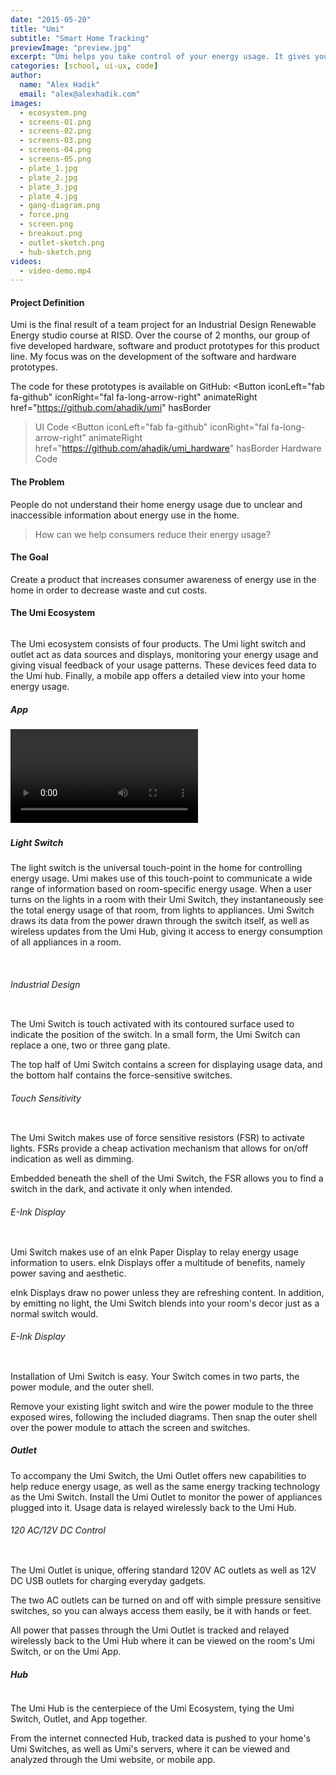```yaml
---
date: "2015-05-20"
title: "Umi"
subtitle: "Smart Home Tracking"
previewImage: "preview.jpg"
excerpt: "Umi helps you take control of your energy usage. It gives you the information and controls you need to change bad habits, and make new, better ones. Our smart light switch and electrical outlet track and display your energy usage, and relay it to the Umi mobile application, giving you 24/7 control."
categories: [school, ui-ux, code]
author:
  name: "Alex Hadik"
  email: "alex@alexhadik.com"
images:
  - ecosystem.png
  - screens-01.png
  - screens-02.png
  - screens-03.png
  - screens-04.png
  - screens-05.png
  - plate_1.jpg
  - plate_2.jpg
  - plate_3.jpg
  - plate_4.jpg
  - gang-diagram.png
  - force.png
  - screen.png
  - breakout.png
  - outlet-sketch.png
  - hub-sketch.png
videos:
  - video-demo.mp4
---
```


#### Project Definition
Umi is the final result of a team project for an Industrial Design Renewable Energy studio course at <TextTip content="Rhode Island School of Design">RISD</TextTip>.  Over the course of 2 months, our group of five developed hardware, software and product prototypes for this product line. My focus was on the development of the software and hardware prototypes.

The code for these prototypes is available on GitHub:
<ButtonGroup orientation="vertical">
  <Button
    iconLeft="fab fa-github"
    iconRight="fal fa-long-arrow-right"
    animateRight
    href="https://github.com/ahadik/umi"
    hasBorder
  >UI Code</Button>
  <Button
    iconLeft="fab fa-github"
    iconRight="fal fa-long-arrow-right"
    animateRight
    href="https://github.com/ahadik/umi_hardware"
    hasBorder
  >Hardware Code</Button>
</ButtonGroup>

#### The Problem
People do not understand their home energy usage due to unclear and inaccessible information about energy use in the home.

> How can we help consumers reduce their energy usage?

#### The Goal
Create a product that increases consumer awareness of energy use in the home in order to decrease waste and cut costs.

#### The Umi Ecosystem
<Image name="ecosystem" />

The Umi ecosystem consists of four products. The Umi light switch and outlet act as data sources and displays, monitoring your energy usage and giving visual feedback of your usage patterns. These devices feed data to the Umi hub. Finally, a mobile app offers a detailed view into your home energy usage.

##### App
<MdxLayout layout="5:7" verticalCenter padBottom>
  <Video name="video-demo" />
  <div>

  The Umi App is the command center of the Umi Ecosystem. Data from all Umi Switches and Umi Outlets is accessible, allowing you to dive into your data and see where your home might be using more energy than you'd like.

  Even better, the Umi App gives you full control over all switches and outlets, so you can make sure you don't leave the lights on when you're out of the house.

  </div>
</MdxLayout>
<Gallery>
  <Image name="screens-01" />
  <Image name="screens-02" />
  <Image name="screens-03" />
  <Image name="screens-04" />
  <Image name="screens-05" />
</Gallery>

##### Light Switch
The light switch is the universal touch-point in the home for controlling energy usage. Umi makes use of this touch-point to communicate a wide range of information based on room-specific energy usage. When a user turns on the lights in a room with their Umi Switch, they instantaneously see the total energy usage of that room, from lights to appliances. Umi Switch draws its data from the power drawn through the switch itself, as well as wireless updates from the Umi Hub, giving it access to energy consumption of all appliances in a room.

<Gallery itemsPerRow={2}>
  <Image name="plate_1" />
  <Image name="plate_2" />
  <Image name="plate_3" />
  <Image name="plate_4" />
</Gallery>

###### Industrial Design
<MdxLayout layout="5:7" verticalCenter padBottom>
  <Image name="gang-diagram" />
  <div>

  The Umi Switch is touch activated with its contoured surface used to indicate the position of the switch. In a small form, the Umi Switch can replace a one, two or three gang plate.

  The top half of Umi Switch contains a screen for displaying usage data, and the bottom half contains the force-sensitive switches.

  </div>
</MdxLayout>

###### Touch Sensitivity
<MdxLayout layout="5:7" verticalCenter padBottom>
  <Image name="force" />
  <div>

  The Umi Switch makes use of force sensitive resistors (FSR) to activate lights. FSRs provide a cheap activation mechanism that allows for on/off indication as well as dimming.

  Embedded beneath the shell of the Umi Switch, the FSR allows you to find a switch in the dark, and activate it only when intended.

  </div>
</MdxLayout>

###### E-Ink Display
<MdxLayout layout="5:7" verticalCenter padBottom>
  <Image name="screen" />
  <div>

  Umi Switch makes use of an eInk Paper Display to relay energy usage information to users. eInk Displays offer a multitude of benefits, namely power saving and aesthetic.

  eInk Displays draw no power unless they are refreshing content. In addition, by emitting no light, the Umi Switch blends into your room's decor just as a normal switch would.

  </div>
</MdxLayout>

###### E-Ink Display
<MdxLayout layout="5:7" verticalCenter padBottom>
  <Image name="breakout" />
  <div>

  Installation of Umi Switch is easy. Your Switch comes in two parts, the power module, and the outer shell.

  Remove your existing light switch and wire the power module to the three exposed wires, following the included diagrams. Then snap the outer shell over the power module to attach the screen and switches.

  </div>
</MdxLayout>

##### Outlet
To accompany the Umi Switch, the Umi Outlet offers new capabilities to help reduce energy usage, as well as the same energy tracking technology as the Umi Switch. Install the Umi Outlet to monitor the power of appliances plugged into it. Usage data is relayed wirelessly back to the Umi Hub.

###### 120 AC/12V DC Control
<MdxLayout layout="5:7" verticalCenter padBottom>
  <Image name="outlet-sketch" />
  <div>

  The Umi Outlet is unique, offering standard 120V AC outlets as well as 12V DC USB outlets for charging everyday gadgets.

  The two AC outlets can be turned on and off with simple pressure sensitive switches, so you can always access them easily, be it with hands or feet.

  All power that passes through the Umi Outlet is tracked and relayed wirelessly back to the Umi Hub where it can be viewed on the room's Umi Switch, or on the Umi App.

  </div>
</MdxLayout>

##### Hub
<MdxLayout layout="5:7" verticalCenter padBottom>
  <Image name="hub-sketch" />
  <div>

  The Umi Hub is the centerpiece of the Umi Ecosystem, tying the Umi Switch, Outlet, and App together.

  From the internet connected Hub, tracked data is pushed to  your home's Umi Switches, as well as Umi's servers, where it can be viewed and analyzed through the Umi website, or mobile app.

  </div>
</MdxLayout>
